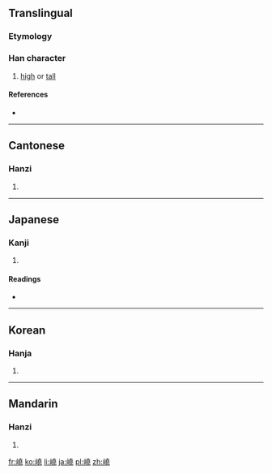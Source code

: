 {{also|峣}}
==Translingual==

===Etymology===
{{Han compound|山|堯|c1=s|c2=p|t1=mountain|ls=psc}}

===Han character===
{{Han char|rn=46|rad=山|as=12|sn=15|four=2471<sub>1</sub>|canj=山土土山 (UGGU)|ids=⿰[[山]][[堯]]}}

# [[high]] or [[tall]]

====References====
* {{Han ref|kx=0320.100|dkj=08491|dj=0620.160|hdz=10796.070|uh=5DA2|ud=23970|bh=E566|bd=58726}}

----

==Cantonese==

===Hanzi===
{{yue-hanzi|jyut=[[jiu4]]|y=yiu4|sim=峣}}

# {{defn|lang=yue|sort=山12}}

----

==Japanese==

===Kanji===
{{ja-kanji|grade=|rs=山12}}

# {{defn|lang=ja|sort=山12}}

====Readings====
* {{ja-readings|on=[[ぎょう]] (gyō)|kun=[[けわしい]] (kewashii)}}

----

==Korean==

===Hanja===
{{ko-hanja|hangeul=요|rv=yo|mr=yo}}

# {{defn|lang=ko|sort=山12}}

----

==Mandarin==

===Hanzi===
{{cmn-hanzi|sim=峣|pin=[[yáo]] ([[yao2]])|wg=yao<sup>2</sup>}}

# {{defn|lang=cmn|sort=山12}}

[[fr:嶢]]
[[ko:嶢]]
[[li:嶢]]
[[ja:嶢]]
[[pl:嶢]]
[[zh:嶢]]